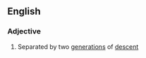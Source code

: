 ==English==

===Adjective===
{{en-adj|head=[[twice]] [[removed]]|-}}

# {{context|of distant cousins|lang=en}} Separated by two [[generation]]s of [[descent]]